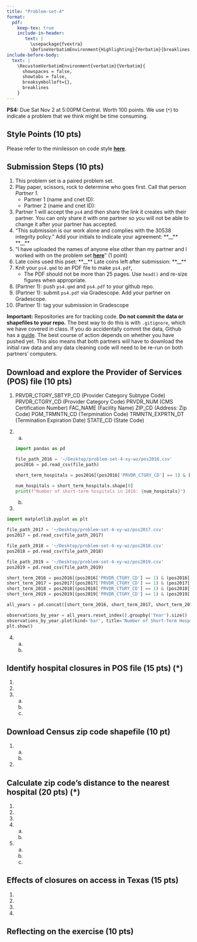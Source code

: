 ```yaml
---
title: "Problem-set-4"
format: 
  pdf:
    keep-tex: true
    include-in-header: 
       text: |
         \usepackage{fvextra}
         \DefineVerbatimEnvironment{Highlighting}{Verbatim}{breaklines,commandchars=\\\{\}}
include-before-body:
  text: |
    \RecustomVerbatimEnvironment{verbatim}{Verbatim}{
      showspaces = false,
      showtabs = false,
      breaksymbolleft={},
      breaklines
    }
---
```


**PS4:** Due Sat Nov 2 at 5:00PM Central. Worth 100 points. 
We use (`*`) to indicate a problem that we think might be time consuming. 
    
## Style Points (10 pts) 
Please refer to the minilesson on code style
**[here](https://uchicago.zoom.us/rec/share/pG_wQ-pHTQrJTmqNn4rcrw5V194M2H2s-2jdy8oVhWHkd_yZt9o162IWurpA-fxU.BIQlSgZLRYctvzp-)**.

## Submission Steps (10 pts)
1. This problem set is a paired problem set.
2. Play paper, scissors, rock to determine who goes first. Call that person *Partner 1*.
    - Partner 1 (name and cnet ID):
    - Partner 2 (name and cnet ID):
3. Partner 1 will accept the `ps4` and then share the link it creates with their partner. You can only share it with one partner so you will not be able to change it after your partner has accepted. 
4. "This submission is our work alone and complies with the 30538 integrity policy." Add your initials to indicate your agreement: \*\*\_\_\*\* \*\*\_\_\*\*
5. "I have uploaded the names of anyone else other than my partner and I worked with on the problem set **[here](https://docs.google.com/forms/d/185usrCREQaUbvAXpWhChkjghdGgmAZXA3lPWpXLLsts/edit)**"  (1 point)
6. Late coins used this pset: \*\*\_\_\*\* Late coins left after submission: \*\*\_\_\*\*
7. Knit your `ps4.qmd` to an PDF file to make `ps4.pdf`, 
    * The PDF should not be more than 25 pages. Use `head()` and re-size figures when appropriate. 
8. (Partner 1): push  `ps4.qmd` and `ps4.pdf` to your github repo.
9. (Partner 1): submit `ps4.pdf` via Gradescope. Add your partner on Gradescope.
10. (Partner 1): tag your submission in Gradescope

**Important:** Repositories are for tracking code. **Do not commit the data or shapefiles to your repo.** The best way to do this is with `.gitignore`, which we have covered in class. If you do accidentally commit the data, Github has a [guide](https://docs.github.com/en/repositories/working-with-files/managing-large-files/about-large-files-on-github#removing-files-from-a-repositorys-history). The best course of action depends on whether you have pushed yet. This also means that both partners will have to download the initial raw data and any data cleaning code will need to be re-run on both partners' computers. 

## Download and explore the Provider of Services (POS) file (10 pts)

1. 
PRVDR_CTGRY_SBTYP_CD (Provider Category Subtype Code)
PRVDR_CTGRY_CD (Provider Category Code)
PRVDR_NUM (CMS Certification Number)
FAC_NAME (Facility Name)
ZIP_CD (Address: Zip Code)
PGM_TRMNTN_CD (Terpmination Code)
TRMNTN_EXPRTN_DT (Termination Expiration Date)
STATE_CD (State Code)

2. 
    a.

    ```python
    
    import pandas as pd

    file_path_2016 = '~/Desktop/problem-set-4-xy-wz/pos2016.csv'
    pos2016 = pd.read_csv(file_path)
    
    short_term_hospitals = pos2016[(pos2016['PRVDR_CTGRY_CD'] == 1) & (pos2016['PRVDR_CTGRY_SBTYP_CD'] == 1)]

    num_hospitals = short_term_hospitals.shape[0]
    print(f"Number of short-term hospitals in 2016: {num_hospitals}")

    ```
    b.

3. 

```python
import matplotlib.pyplot as plt

file_path_2017 = '~/Desktop/problem-set-4-xy-wz/pos2017.csv'
pos2017 = pd.read_csv(file_path_2017)

file_path_2018 = '~/Desktop/problem-set-4-xy-wz/pos2018.csv'
pos2018 = pd.read_csv(file_path_2018)

file_path_2019 = '~/Desktop/problem-set-4-xy-wz/pos2019.csv'
pos2019 = pd.read_csv(file_path_2019)

short_term_2016 = pos2016[(pos2016['PRVDR_CTGRY_CD'] == 1) & (pos2016['PRVDR_CTGRY_SBTYP_CD'] == 1)]
short_term_2017 = pos2017[(pos2017['PRVDR_CTGRY_CD'] == 1) & (pos2017['PRVDR_CTGRY_SBTYP_CD'] == 1)]
short_term_2018 = pos2018[(pos2018['PRVDR_CTGRY_CD'] == 1) & (pos2018['PRVDR_CTGRY_SBTYP_CD'] == 1)]
short_term_2019 = pos2019[(pos2019['PRVDR_CTGRY_CD'] == 1) & (pos2019['PRVDR_CTGRY_SBTYP_CD'] == 1)]

all_years = pd.concat([short_term_2016, short_term_2017, short_term_2018, short_term_2019], keys=['2016', '2017', '2018', '2019'], names=['Year'])

observations_by_year = all_years.reset_index().groupby('Year').size()
observations_by_year.plot(kind='bar', title='Number of Short-Term Hospitals by Year', xlabel='Year', ylabel='Number of Hospitals')
plt.show()

```
4. 
    a.
    b.

## Identify hospital closures in POS file (15 pts) (*)

1. 
2. 
3. 
    a.
    b.
    c.

## Download Census zip code shapefile (10 pt) 

1. 
    a.
    b. 
2. 

## Calculate zip code’s distance to the nearest hospital (20 pts) (*)

1. 
2. 
3. 
4. 
    a.
    b.
5. 
    a.
    b.
    c.
    
## Effects of closures on access in Texas (15 pts)

1. 
2. 
3. 
4. 

## Reflecting on the exercise (10 pts) 
